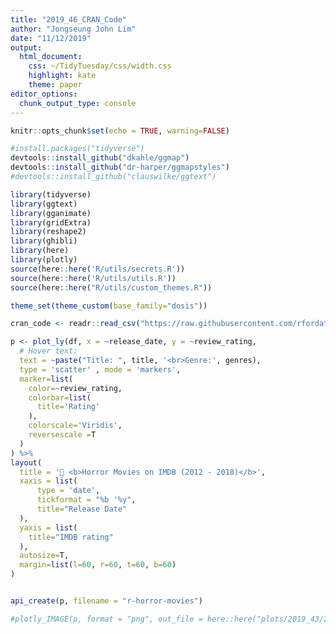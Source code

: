 ```yaml
---
title: "2019_46_CRAN_Code"
author: "Jongseung John Lim"
date: "11/12/2019"
output: 
  html_document: 
    css: ~/TidyTuesday/css/width.css
    highlight: kate
    theme: paper
editor_options: 
  chunk_output_type: console
---
```


```r
knitr::opts_chunk$set(echo = TRUE, warning=FALSE)

#install.packages("tidyverse")
devtools::install_github("dkahle/ggmap")
devtools::install_github("dr-harper/ggmapstyles")
#devtools::install_github("clauswilke/ggtext")
```

```r
library(tidyverse)
library(ggtext)
library(gganimate)
library(gridExtra)
library(reshape2)
library(ghibli)
library(here)
library(plotly)
source(here::here('R/utils/secrets.R'))
source(here::here('R/utils/utils.R'))
source(here::here("R/utils/custom_themes.R"))

theme_set(theme_custom(base_family="dosis"))
```

```r
cran_code <- readr::read_csv("https://raw.githubusercontent.com/rfordatascience/tidytuesday/master/data/2019/2019-11-12/loc_cran_packages.csv")

```

```r
p <- plot_ly(df, x = ~release_date, y = ~review_rating,
  # Hover text:
  text = ~paste("Title: ", title, '<br>Genre:', genres),
  type = 'scatter' , mode = 'markers',
  marker=list(
    color=~review_rating,
    colorbar=list(
      title='Rating'
    ),
    colorscale='Viridis',
    reversescale =T
  )
) %>%
layout(
  title = '🎃 <b>Horror Movies on IMDB (2012 - 2018)</b>',
  xaxis = list(
      type = 'date',
      tickformat = "%b '%y",
      title="Release Date"
  ),
  yaxis = list(
    title="IMDB rating"
  ),
  autosize=T,
  margin=list(l=60, r=60, t=60, b=60)
)


api_create(p, filename = "r-horror-movies")

#plotly_IMAGE(p, format = "png", out_file = here::here("plots/2019_43/2019_43_HorrorMovies.png"))
```



